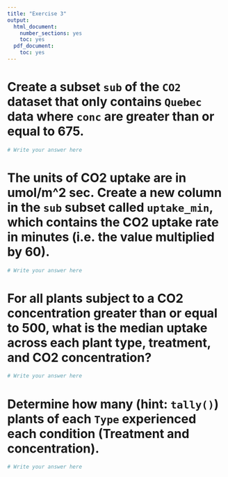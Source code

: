 ```yaml
---
title: "Exercise 3"
output:
  html_document:
    number_sections: yes
    toc: yes
  pdf_document:
    toc: yes
---
```


# Create a subset `sub` of the `CO2` dataset that only contains `Quebec` data where `conc` are greater than or equal to 675.

```r
# Write your answer here
```

# The units of CO2 uptake are in umol/m^2 sec. Create a new column in the `sub` subset called `uptake_min`, which contains the CO2 uptake rate in minutes (i.e. the value multiplied by 60).

```r
# Write your answer here
```

# For all plants subject to a CO2 concentration greater than or equal to 500, what is the median uptake across each plant type, treatment, and CO2 concentration?

```r
# Write your answer here
```

# Determine how many (hint: `tally()`) plants of each `Type` experienced each condition (Treatment and concentration).

```r
# Write your answer here
```